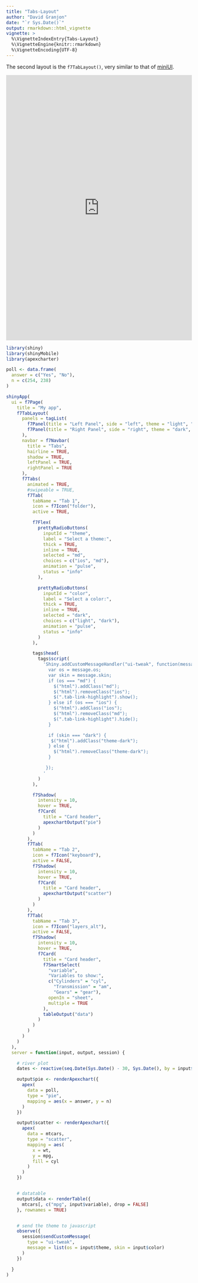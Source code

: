 ```yaml
---
title: "Tabs-Layout"
author: "David Granjon"
date: "`r Sys.Date()`"
output: rmarkdown::html_vignette
vignette: >
  %\VignetteIndexEntry{Tabs-Layout}
  %\VignetteEngine{knitr::rmarkdown}
  %\VignetteEncoding{UTF-8}
---
```


The second layout is the `f7TabLayout()`, very similar to that of [miniUI](https://github.com/rstudio/miniUI).

<div class="marvel-device iphone-x">
<div class="top-bar"></div>
<div class="sleep"></div>
<div class="bottom-bar"></div>
<div class="volume"></div>
<div class="overflow">
<div class="shadow shadow--tr"></div>
<div class="shadow shadow--tl"></div>
<div class="shadow shadow--br"></div>
<div class="shadow shadow--bl"></div>
</div>
<div class="inner-shadow"></div>
<div class="screen">
<iframe width="100%" src="https://dgranjon.shinyapps.io/miniUI2Tabs" allowfullscreen="" frameborder="0" scrolling="no" height="720px"></iframe>
</div>
</div>

```r
library(shiny)
library(shinyMobile)
library(apexcharter)

poll <- data.frame(
  answer = c("Yes", "No"),
  n = c(254, 238)
)

shinyApp(
  ui = f7Page(
    title = "My app",
    f7TabLayout(
      panels = tagList(
        f7Panel(title = "Left Panel", side = "left", theme = "light", "Blabla", effect = "cover"),
        f7Panel(title = "Right Panel", side = "right", theme = "dark", "Blabla", effect = "cover")
      ),
      navbar = f7Navbar(
        title = "Tabs",
        hairline = TRUE,
        shadow = TRUE,
        leftPanel = TRUE,
        rightPanel = TRUE
      ),
      f7Tabs(
        animated = TRUE,
        #swipeable = TRUE,
        f7Tab(
          tabName = "Tab 1",
          icon = f7Icon("folder"),
          active = TRUE,

          f7Flex(
            prettyRadioButtons(
              inputId = "theme",
              label = "Select a theme:",
              thick = TRUE,
              inline = TRUE,
              selected = "md",
              choices = c("ios", "md"),
              animation = "pulse",
              status = "info"
            ),

            prettyRadioButtons(
              inputId = "color",
              label = "Select a color:",
              thick = TRUE,
              inline = TRUE,
              selected = "dark",
              choices = c("light", "dark"),
              animation = "pulse",
              status = "info"
            )
          ),

          tags$head(
            tags$script(
              'Shiny.addCustomMessageHandler("ui-tweak", function(message) {
                var os = message.os;
                var skin = message.skin;
                if (os === "md") {
                  $("html").addClass("md");
                  $("html").removeClass("ios");
                  $(".tab-link-highlight").show();
                } else if (os === "ios") {
                  $("html").addClass("ios");
                  $("html").removeClass("md");
                  $(".tab-link-highlight").hide();
                }

                if (skin === "dark") {
                 $("html").addClass("theme-dark");
                } else {
                  $("html").removeClass("theme-dark");
                }

               });
              '
            )
          ),

          f7Shadow(
            intensity = 10,
            hover = TRUE,
            f7Card(
              title = "Card header",
              apexchartOutput("pie")
            )
          )
        ),
        f7Tab(
          tabName = "Tab 2",
          icon = f7Icon("keyboard"),
          active = FALSE,
          f7Shadow(
            intensity = 10,
            hover = TRUE,
            f7Card(
              title = "Card header",
              apexchartOutput("scatter")
            )
          )
        ),
        f7Tab(
          tabName = "Tab 3",
          icon = f7Icon("layers_alt"),
          active = FALSE,
          f7Shadow(
            intensity = 10,
            hover = TRUE,
            f7Card(
              title = "Card header",
              f7SmartSelect(
                "variable",
                "Variables to show:",
                c("Cylinders" = "cyl",
                  "Transmission" = "am",
                  "Gears" = "gear"),
                openIn = "sheet",
                multiple = TRUE
              ),
              tableOutput("data")
            )
          )
        )
      )
    )
  ),
  server = function(input, output, session) {

    # river plot
    dates <- reactive(seq.Date(Sys.Date() - 30, Sys.Date(), by = input$by))

    output$pie <- renderApexchart({
      apex(
        data = poll,
        type = "pie",
        mapping = aes(x = answer, y = n)
      )
    })

    output$scatter <- renderApexchart({
      apex(
        data = mtcars,
        type = "scatter",
        mapping = aes(
          x = wt,
          y = mpg,
          fill = cyl
        )
      )
    })


    # datatable
    output$data <- renderTable({
      mtcars[, c("mpg", input$variable), drop = FALSE]
    }, rownames = TRUE)


    # send the theme to javascript
    observe({
      session$sendCustomMessage(
        type = "ui-tweak",
        message = list(os = input$theme, skin = input$color)
      )
    })

  }
)

```
